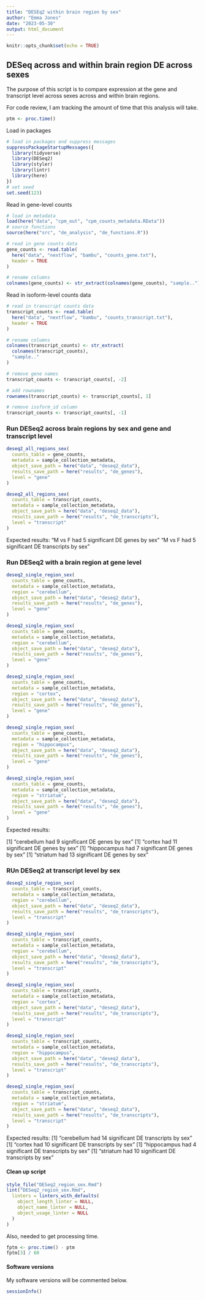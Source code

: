 ```yaml
---
title: "DESEq2 within brain region by sex"
author: "Emma Jones"
date: "2023-05-30"
output: html_document
---
```


```r
knitr::opts_chunk$set(echo = TRUE)
```

## DESeq across and within brain region DE across sexes

The purpose of this script is to compare expression at the gene and transcript level across sexes across and within brain regions.

For code review, I am tracking the amount of time that this analysis will take.

```r
ptm <- proc.time()
```

Load in packages

```r
# load in packages and suppress messages
suppressPackageStartupMessages({
  library(tidyverse)
  library(DESeq2)
  library(styler)
  library(lintr)
  library(here)
})
# set seed
set.seed(123)
```

Read in gene-level counts

```r
# load in metadata
load(here("data", "cpm_out", "cpm_counts_metadata.RData"))
# source functions
source(here("src", "de_analysis", "de_functions.R"))

# read in gene counts data
gene_counts <- read.table(
  here("data", "nextflow", "bambu", "counts_gene.txt"),
  header = TRUE
)

# rename columns
colnames(gene_counts) <- str_extract(colnames(gene_counts), "sample..")
```

Read in isoform-level counts data

```r
# read in transcript counts data
transcript_counts <- read.table(
  here("data", "nextflow", "bambu", "counts_transcript.txt"),
  header = TRUE
)

# rename columns
colnames(transcript_counts) <- str_extract(
  colnames(transcript_counts),
  "sample.."
)

# remove gene names
transcript_counts <- transcript_counts[, -2]

# add rownames
rownames(transcript_counts) <- transcript_counts[, 1]

# remove isoform_id column
transcript_counts <- transcript_counts[, -1]
```

### Run DESeq2 across brain regions by sex and gene and transcript level

```r
deseq2_all_regions_sex(
  counts_table = gene_counts,
  metadata = sample_collection_metadata,
  object_save_path = here("data", "deseq2_data"),
  results_save_path = here("results", "de_genes"),
  level = "gene"
)

deseq2_all_regions_sex(
  counts_table = transcript_counts,
  metadata = sample_collection_metadata,
  object_save_path = here("data", "deseq2_data"),
  results_save_path = here("results", "de_transcripts"),
  level = "transcript"
)
```

Expected results: 
"M vs F had 5 significant DE genes by sex"
"M vs F had 5 significant DE transcripts by sex"

### Run DESeq2 with a brain region at gene level

```r
deseq2_single_region_sex(
  counts_table = gene_counts,
  metadata = sample_collection_metadata,
  region = "cerebellum",
  object_save_path = here("data", "deseq2_data"),
  results_save_path = here("results", "de_genes"),
  level = "gene"
)

deseq2_single_region_sex(
  counts_table = gene_counts,
  metadata = sample_collection_metadata,
  region = "cerebellum",
  object_save_path = here("data", "deseq2_data"),
  results_save_path = here("results", "de_genes"),
  level = "gene"
)

deseq2_single_region_sex(
  counts_table = gene_counts,
  metadata = sample_collection_metadata,
  region = "cortex",
  object_save_path = here("data", "deseq2_data"),
  results_save_path = here("results", "de_genes"),
  level = "gene"
)

deseq2_single_region_sex(
  counts_table = gene_counts,
  metadata = sample_collection_metadata,
  region = "hippocampus",
  object_save_path = here("data", "deseq2_data"),
  results_save_path = here("results", "de_genes"),
  level = "gene"
)

deseq2_single_region_sex(
  counts_table = gene_counts,
  metadata = sample_collection_metadata,
  region = "striatum",
  object_save_path = here("data", "deseq2_data"),
  results_save_path = here("results", "de_genes"),
  level = "gene"
)
```

Expected results:

[1] "cerebellum had 9 significant DE genes by sex"
[1] "cortex had 11 significant DE genes by sex"
[1] "hippocampus had 7 significant DE genes by sex"
[1] "striatum had 13 significant DE genes by sex"

### RUn DESeq2 at transcript level by sex

```r
deseq2_single_region_sex(
  counts_table = transcript_counts,
  metadata = sample_collection_metadata,
  region = "cerebellum",
  object_save_path = here("data", "deseq2_data"),
  results_save_path = here("results", "de_transcripts"),
  level = "transcript"
)

deseq2_single_region_sex(
  counts_table = transcript_counts,
  metadata = sample_collection_metadata,
  region = "cerebellum",
  object_save_path = here("data", "deseq2_data"),
  results_save_path = here("results", "de_transcripts"),
  level = "transcript"
)

deseq2_single_region_sex(
  counts_table = transcript_counts,
  metadata = sample_collection_metadata,
  region = "cortex",
  object_save_path = here("data", "deseq2_data"),
  results_save_path = here("results", "de_transcripts"),
  level = "transcript"
)

deseq2_single_region_sex(
  counts_table = transcript_counts,
  metadata = sample_collection_metadata,
  region = "hippocampus",
  object_save_path = here("data", "deseq2_data"),
  results_save_path = here("results", "de_transcripts"),
  level = "transcript"
)

deseq2_single_region_sex(
  counts_table = transcript_counts,
  metadata = sample_collection_metadata,
  region = "striatum",
  object_save_path = here("data", "deseq2_data"),
  results_save_path = here("results", "de_transcripts"),
  level = "transcript"
)
```

Expected results:
[1] "cerebellum had 14 significant DE transcripts by sex"
[1] "cortex had 10 significant DE transcripts by sex"
[1] "hippocampus had 4 significant DE transcripts by sex"
[1] "striatum had 10 significant DE transcripts by sex"

#### Clean up script

```r
style_file("DESeq2_region_sex.Rmd")
lint("DESeq2_region_sex.Rmd",
  linters = linters_with_defaults(
    object_length_linter = NULL,
    object_name_linter = NULL,
    object_usage_linter = NULL
  )
)
```

Also, needed to get processing time.

```r
fptm <- proc.time() - ptm
fptm[3] / 60
```

#### Software versions

My software versions will be commented below.

```r
sessionInfo()
```
